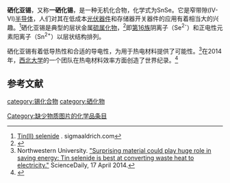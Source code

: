 {{chembox
| Verifiedfields = changed
| Watchedfields = changed
| verifiedrevid = 431676080
|ImageFile=SnSe.png
| IUPACName = 
| OtherNames = 硒化锡(II)、一硒化锡
|Section1={{Chembox Identifiers
| CASNo = 1315-06-6
| CASNo_Ref = {{cascite|changed|??}}
  }}
|Section2={{Chembox Properties
| Formula = SnSe
| MolarMass = 197.67
| Appearance = 铁灰色粉末
| Odor = 无味
| Density = 6.179 g/cm<sup>3</sup>
| Solubility = 难溶
| BandGap = 0.9 eV (indirect), 1.3 eV (direct)<ref name=wire>Carter, Robin; Suyetin, Mikhail; Lister, Samantha; Dyson, M. Adam; Trewhitt, Harrison; Goel, Sanam; Liu, Zheng; Suenaga, Kazu; Giusca, Cristina; Kashtiban, Reza J.; Hutchison, John L.; Dore, John C.; Bell, Gavin R.; Bichoutskaia, Elena; Sloan, Jeremy (2014). "Band gap expansion, shear inversion phase change behaviour and low-voltage induced crystal oscillation in low-dimensional tin selenide crystals". Dalton Trans. 43 (20): 7391. doi:10.1039/C4DT00185K. PMID 24637546.</ref>
| MeltingPtC = 861
| BoilingPt =
  }}
|Section3={{Chembox Structure
| CrystalStruct = [[正交晶系|正交晶系]]，[[皮尔逊符号|oP8]]<ref name=wire/>
| SpaceGroup = Pnma, No. 62<ref name=wire/>
| Coordination = 
| LattConst_a =
  }}
|Section7={{Chembox Hazards
| ExternalSDS =
| EUClass = 有毒('''T''')<BR>对环境有害('''N''')
| RPhrases = {{R23/25}}, {{R33}}, {{R50/53}}
| SPhrases = {{S1/2}}, {{S20/21}}, {{S28}}, {{S45}}, {{S60}}, {{S61}}
| NFPA-H =
| NFPA-F =
| NFPA-R =
| FlashPt =
  }}
|Section8={{Chembox Related
| OtherAnions = [[氧化亚锡|氧化亚锡]]<br/>[[硫化亚锡|硫化亚锡]]<br/>[[碲化亚锡|碲化亚锡]]
| OtherCations = [[一硒化碳|一硒化碳]]<br/>[[一硒化硅|一硒化硅]]<br/>[[一硒化锗|一硒化锗]]<br/>[[硒化铅|硒化铅]]
| OtherCompounds = 
 }}
}}

'''硒化亚锡'''，又称'''一硒化锡'''，是一种无机化合物，化学式为SnSe。它是窄带隙(IV-VI)[[半导体|半导体]]，人们对其在低成本[[光伏器件|光伏器件]]和存储器开关器件的应用有着相当大的兴趣。<ref>[http://www.sigmaaldrich.com/catalog/product/aldrich/751448?lang=en&region=US Tin(II) selenide] {{Wayback|url=http://www.sigmaaldrich.com/catalog/product/aldrich/751448?lang=en&region=US |date=20170401231220 }}. sigmaaldrich.com</ref>硒化亚锡是典型的层状金属[[硫属化物|硫属化物]]，<ref name=r1>{{cite journal|doi=10.1021/nn5004315|pmid=24601530|title=Two-Dimensional Tin Selenide Nanostructures for Flexible All-Solid-State Supercapacitors|journal=ACS Nano|volume=8|issue=4|pages=3761–70|year=2014|last1=Zhang|first1=Chunli|last2=Yin|first2=Huanhuan|last3=Han|first3=Min|last4=Dai|first4=Zhihui|last5=Pang|first5=Huan|last6=Zheng|first6=Yulin|last7=Lan|first7=Ya-Qian|last8=Bao|first8=Jianchun|last9=Zhu|first9=Jianmin}}</ref>即[[氧族元素|第16族]]阴离子（Se<sup>2-</sup>）和正电性元素阳离子（Sn<sup>2+</sup>）以层状结构排列。

硒化亚锡有着低导热性和合适的导电性，为用于热电材料提供了可能性。<ref>Northwestern University. [http://www.sciencedaily.com/releases/2014/04/140417124519.htm "Surprising material could play huge role in saving energy: Tin selenide is best at converting waste heat to electricity."] {{Wayback|url=http://www.sciencedaily.com/releases/2014/04/140417124519.htm |date=20180117191119 }} ScienceDaily, 17 April 2014.</ref>在2014年，[[西北大学_(伊利诺伊州)|西北大学]]的一个团队在热电材料效率方面创造了世界纪录。<ref>{{cite journal|pmid=24740068|year=2014|author1=Zhao|first1=L. D.|title=Ultralow thermal conductivity and high thermoelectric figure of merit in Sn ''Se'' crystals|journal=Nature|volume=508|issue=7496|pages=373–7|last2=Lo|first2=S. H.|last3=Zhang|first3=Y|last4=Sun|first4=H|last5=Tan|first5=G|last6=Uher|first6=C|last7=Wolverton|first7=C|last8=Dravid|first8=V. P.|last9=Kanatzidis|first9=M. G.|doi=10.1038/nature13184}}</ref>

==参考文献==
{{reflist}}
{{锡化合物}}
{{硒化物}}

[[category:锡化合物|category:锡化合物]]
[[category:硒化物|category:硒化物]]
[[Category:缺少物质图片的化学品条目|Category:缺少物质图片的化学品条目]]